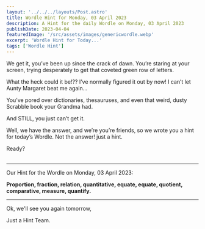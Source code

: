```yaml
---
layout: '../../../layouts/Post.astro'
title: Wordle Hint for Monday, 03 April 2023
description: A Hint for the daily Wordle on Monday, 03 April 2023
publishDate: 2023-04-04
featuredImage: '/src/assets/images/genericwordle.webp'
excerpt: 'Wordle Hint for Today...'
tags: ['Wordle Hint']
---
```


We get it, you’ve been up since the crack of dawn. You’re staring at your screen, trying desperately to get that coveted green row of letters. 

What the heck could it be!??
I’ve normally figured it out by now!
I can’t let Aunty Margaret beat me again… 

You’ve pored over dictionaries, thesauruses, and even that weird, dusty Scrabble book your Grandma had.

And STILL, you just can’t get it. 

Well, we have the answer, and we’re you’re friends, so we wrote you a hint for today’s Wordle.
Not the answer! just a hint. 

Ready?<br /><br />

----

Our Hint for the Wordle on Monday, 03 April 2023:

**Proportion, fraction, relation, quantitative, equate, equate, quotient, comparative, measure, quantify.**

----

Ok, we'll see you again tomorrow, 

Just a Hint Team.
